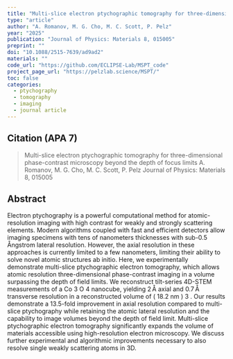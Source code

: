 ```yaml
---
title: "Multi-slice electron ptychographic tomography for three-dimensional phase-contrast microscopy beyond the depth of focus limits"
type: "article"
author: "A. Romanov, M. G. Cho, M. C. Scott, P. Pelz"
year: "2025"
publication: "Journal of Physics: Materials 8, 015005"
preprint: ""
doi: "10.1088/2515-7639/ad9ad2"
materials: ""
code_url: "https://github.com/ECLIPSE-Lab/MSPT_code"
project_page_url: "https://pelzlab.science/MSPT/"
toc: false
categories:
  - ptychography
  - tomography
  - imaging
  - journal article
---
```


## Citation (APA 7)

> Multi-slice electron ptychographic tomography for three-dimensional phase-contrast microscopy beyond the depth of focus limits
A. Romanov, M. G. Cho, M. C. Scott, P. Pelz
Journal of Physics: Materials 8, 015005


## Abstract

Electron ptychography is a powerful computational method for atomic-resolution imaging with high contrast for weakly and strongly scattering elements. Modern algorithms coupled with fast and efficient detectors allow imaging specimens with tens of nanometers thicknesses with sub-0.5 Ångstrom lateral resolution. However, the axial resolution in these approaches is currently limited to a few nanometers, limiting their ability to solve novel atomic structures ab initio. Here, we experimentally demonstrate multi-slice ptychographic electron tomography, which allows atomic resolution three-dimensional phase-contrast imaging in a volume surpassing the depth of field limits. We reconstruct tilt-series 4D-STEM measurements of a <jats:inline-formula>
 <jats:tex-math/>
 <mml:math xmlns:mml="http://www.w3.org/1998/Math/MathML" overflow="scroll">
 <mml:mrow>
 <mml:mrow>
 <mml:msub>
 <mml:mi>Co</mml:mi>
 <mml:mn>3</mml:mn>
 </mml:msub>
 <mml:msub>
 <mml:mi mathvariant="normal">O</mml:mi>
 <mml:mn>4</mml:mn>
 </mml:msub>
 </mml:mrow>
 </mml:mrow>
 </mml:math>
 </jats:inline-formula> nanocube, yielding 2 Å axial and 0.7 Å transverse resolution in a reconstructed volume of <jats:inline-formula>
 <jats:tex-math/>
 <mml:math xmlns:mml="http://www.w3.org/1998/Math/MathML" overflow="scroll">
 <mml:mrow>
 <mml:mrow>
 <mml:mo stretchy="false">(</mml:mo>
 <mml:mn>18.2</mml:mn>
 <mml:mstyle scriptlevel="0"/>
 <mml:mi>nm</mml:mi>
 <mml:msup>
 <mml:mo stretchy="false">)</mml:mo>
 <mml:mn>3</mml:mn>
 </mml:msup>
 </mml:mrow>
 </mml:mrow>
 </mml:math>
 </jats:inline-formula>. Our results demonstrate a 13.5-fold improvement in axial resolution compared to multi-slice ptychography while retaining the atomic lateral resolution and the capability to image volumes beyond the depth of field limit. Multi-slice ptychographic electron tomography significantly expands the volume of materials accessible using high-resolution electron microscopy. We discuss further experimental and algorithmic improvements necessary to also resolve single weakly scattering atoms in 3D.


